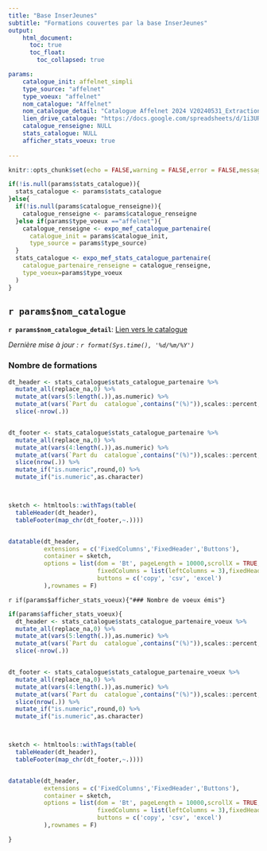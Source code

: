 ```yaml
---
title: "Base InserJeunes"
subtitle: "Formations couvertes par la base InserJeunes"
output: 
    html_document:
      toc: true
      toc_float:
        toc_collapsed: true

params: 
    catalogue_init: affelnet_simpli
    type_source: "affelnet"
    type_voeux: "affelnet"
    nom_catalogue: "Affelnet"
    nom_catalogue_detail: "Catalogue Affelnet 2024 V20240531_Extraction_catalogue_SLA_2024"
    lien_drive_catalogue: "https://docs.google.com/spreadsheets/d/1i3URB63eaiQJ9UfteY4_PULom_I5f1wK/edit#gid=397487575"
    catalogue_renseigne: NULL
    stats_catalogue: NULL
    afficher_stats_voeux: true
      
---
```


```r
knitr::opts_chunk$set(echo = FALSE,warning = FALSE,error = FALSE,message = FALSE)

if(!is.null(params$stats_catalogue)){
  stats_catalogue <- params$stats_catalogue
}else{
  if(!is.null(params$catalogue_renseigne)){
    catalogue_renseigne <- params$catalogue_renseigne
  }else if(params$type_voeux =="affelnet"){
    catalogue_renseigne <- expo_mef_catalogue_partenaire(
      catalogue_init = params$catalogue_init,
      type_source = params$type_source)
  }
  stats_catalogue <- expo_mef_stats_catalogue_partenaire(
    catalogue_partenaire_renseigne = catalogue_renseigne,
    type_voeux=params$type_voeux
  )  
}

```

## `r params$nom_catalogue`

**`r params$nom_catalogue_detail`**: [Lien vers le catalogue](`r params$lien_drive_catalogue`)

*Dernière mise à jour : `r format(Sys.time(), '%d/%m/%Y')`* 


### Nombre de formations


```r

dt_header <- stats_catalogue$stats_catalogue_partenaire %>%
  mutate_all(replace_na,0) %>% 
  mutate_at(vars(5:length(.)),as.numeric) %>% 
  mutate_at(vars(`Part du  catalogue`,contains("(%)")),scales::percent,accuracy=0.1) %>% 
  slice(-nrow(.))


dt_footer <- stats_catalogue$stats_catalogue_partenaire %>%
  mutate_all(replace_na,0) %>% 
  mutate_at(vars(4:length(.)),as.numeric) %>% 
  mutate_at(vars(`Part du  catalogue`,contains("(%)")),scales::percent,accuracy=0.1) %>% 
  slice(nrow(.)) %>% 
  mutate_if("is.numeric",round,0) %>% 
  mutate_if("is.numeric",as.character)



sketch <- htmltools::withTags(table(
  tableHeader(dt_header),
  tableFooter(map_chr(dt_footer,~.))))


datatable(dt_header,
          extensions = c('FixedColumns','FixedHeader','Buttons'),
          container = sketch, 
          options = list(dom = 'Bt', pageLength = 10000,scrollX = TRUE,
                         fixedColumns = list(leftColumns = 3),fixedHeader = TRUE,
                         buttons = c('copy', 'csv', 'excel')
          ),rownames = F)
```

`r if(params$afficher_stats_voeux){"### Nombre de voeux émis"}`



```r
if(params$afficher_stats_voeux){
  dt_header <- stats_catalogue$stats_catalogue_partenaire_voeux %>%
  mutate_all(replace_na,0) %>% 
  mutate_at(vars(5:length(.)),as.numeric) %>% 
  mutate_at(vars(`Part du  catalogue`,contains("(%)")),scales::percent,accuracy=0.1) %>% 
  slice(-nrow(.))


dt_footer <- stats_catalogue$stats_catalogue_partenaire_voeux %>%
  mutate_all(replace_na,0) %>% 
  mutate_at(vars(4:length(.)),as.numeric) %>% 
  mutate_at(vars(`Part du  catalogue`,contains("(%)")),scales::percent,accuracy=0.1) %>% 
  slice(nrow(.)) %>% 
  mutate_if("is.numeric",round,0) %>% 
  mutate_if("is.numeric",as.character)



sketch <- htmltools::withTags(table(
  tableHeader(dt_header),
  tableFooter(map_chr(dt_footer,~.))))


datatable(dt_header,
          extensions = c('FixedColumns','FixedHeader','Buttons'),
          container = sketch, 
          options = list(dom = 'Bt', pageLength = 10000,scrollX = TRUE,
                         fixedColumns = list(leftColumns = 3),fixedHeader = TRUE,
                         buttons = c('copy', 'csv', 'excel')
          ),rownames = F)

}

```




